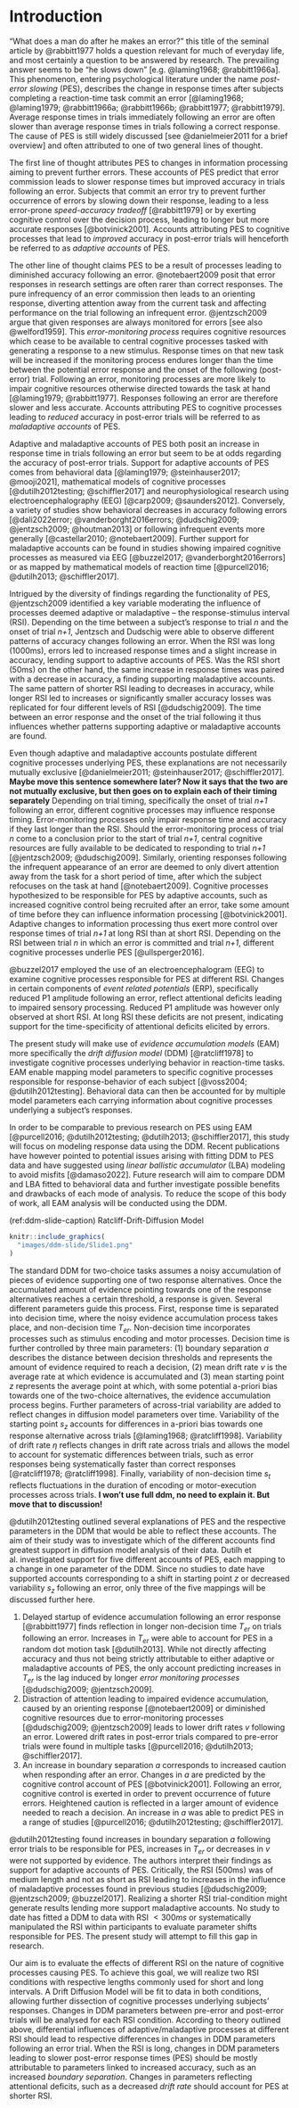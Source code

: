 # Introduction
"What does a man do after he makes an error?" this title of the seminal article by @rabbitt1977 holds a question relevant for much of everyday life, and most certainly a question to be answered by research. The prevailing answer seems to be "he slows down" [e.g. @laming1968; @rabbitt1966a]. This phenomenon, entering psychological literature under the name _post-error slowing_ (PES), describes the change in response times after subjects completing a reaction-time task commit an error [@laming1968; @laming1979; @rabbitt1966a; @rabbitt1966b; @rabbitt1977; @rabbitt1979]. Average response times in trials immediately following an error are often slower than average response times in trials following a correct response. The cause of PES is still widely discussed [see @danielmeier2011 for a brief overview] and often attributed to one of two general lines of thought.

The first line of thought attributes PES to changes in information processing aiming to prevent further errors. These accounts of PES predict that error commission leads to slower response times but improved accuracy in trials following an error. Subjects that commit an error try to prevent further occurrence of errors by slowing down their response, leading to a less error-prone _speed-accuracy tradeoff_ [@rabbitt1979] or by exerting cognitive control over the decision process, leading to longer but more accurate responses [@botvinick2001]. Accounts attributing PES to cognitive processes that lead to _improved_ accuracy in post-error trials will henceforth be referred to as _adaptive accounts_ of PES.

The other line of thought claims PES to be a result of processes leading to diminished accuracy following an error. @notebaert2009 posit that error responses in research settings are often rarer than correct responses. The pure infrequency of an error commission then leads to an orienting response, diverting attention away from the current task and affecting performance on the trial following an infrequent error. @jentzsch2009 argue that given responses are always monitored for errors [see also @welford1959]. This _error-monitoring process_ requires cognitive resources which cease to be available to central cognitive processes tasked with generating a response to a new stimulus. Response times on that new task will be increased if the monitoring process endures longer than the time between the potential error response and the onset of the following (post-error) trial.
<!-- Monitoring processes following erroneous responses require longer evidence accumulation to come to a conclusion, likely because both the executed incorrect and appropriate correct response are represented. This in turn generates conflicting information whose resolution requires longer duration error-monitoring processes [@laming1979; @rabbitt1977]. -->
Following an error, monitoring processes are more likely to impair cognitive resources otherwise directed towards the task at hand [@laming1979; @rabbitt1977]. Responses following an error are therefore slower and less accurate. Accounts attributing PES to cognitive processes leading to _reduced_ accuracy in post-error trials will be referred to as _maladaptive accounts_ of PES.

Adaptive and maladaptive accounts of PES both posit an increase in response time in trials following an error but seem to be at odds regarding the accuracy of post-error trials. Support for adaptive accounts of PES comes from behavioral data [@laming1979; @steinhauser2017; @mooji2021], mathematical models of cognitive processes [@dutilh2012testing; @schiffler2017] and neurophysiological research using electroencephalography (EEG) [@carp2009; @saunders2012]. Conversely, a variety of studies show behavioral decreases in accuracy following errors [@dali2022error; @vanderborght2016errors; @dudschig2009; @jentzsch2009; @houtman2013] or following infrequent events more generally [@castellar2010; @notebaert2009]. Further support for maladaptive accounts can be found in studies showing impaired cognitive processes as measured via EEG [@buzzel2017; @vanderborght2016errors] or as mapped by mathematical models of reaction time [@purcell2016; @dutilh2013; @schiffler2017].
<!-- - false correct feedback leading to faster rt, reflecting cognitive control accounts [@saunders] **leaving this in here, because I grouped him with eeg stuff, which isnt his strongers point. the argument outlined here is true reason** -->
<!-- - impaired sensory processing P1 [@buzzel2017] and N1 [@vanderborght2016errors] -->
<!-- - reduced accuracy following infrequent events  -->
<!-- - reduced accuracy in post-error trials [@dali2022error; @vanderborght2016errors; @dudschig2009; @jentzsch2009; @houtman2013] -->

Intrigued by the diversity of findings regarding the functionality of PES, @jentzsch2009 identified a key variable moderating the influence of processes deemed adaptive or maladaptive -- the response-stimulus interval (RSI). Depending on the time between a subject's response to trial _n_ and the onset of trial _n+1_, Jentzsch and Dudschig were able to observe different patterns of accuracy changes following an error. When the RSI was long (1000ms), errors led to increased response times and a slight increase in accuracy, lending support to adaptive accounts of PES. Was the RSI short (50ms) on the other hand, the same increase in response times was paired with a decrease in accuracy, a finding supporting maladaptive accounts. The same pattern of shorter RSI leading to decreases in accuracy, while longer RSI led to increases or significantly smaller accuracy losses was replicated for four different levels of RSI [@dudschig2009]. The time between an error response and the onset of the trial following it thus influences whether patterns supporting adaptive or maladaptive accounts are found.

Even though adaptive and maladaptive accounts postulate different cognitive processes underlying PES, these explanations are not necessarily mutually exclusive [@danielmeier2011; @steinhauser2017; @schiffler2017]. **Maybe move this sentence somewhere later? Now it says that the two are not mutually exclusive, but then goes on to explain each of their timing separately** Depending on trial timing, specifically the onset of trial _n+1_ following an error, different cognitive processes may influence response timing. Error-monitoring processes only impair response time and accuracy if they last longer than the RSI. Should the error-monitoring process of trial _n_ come to a conclusion prior to the start of trial _n+1_, central cognitive resources are fully available to be dedicated to responding to trial _n+1_ [@jentzsch2009; @dudschig2009]. Similarly, orienting responses following the infrequent appearance of an error are deemed to only divert attention away from the task for a short period of time, after which the subject refocuses on the task at hand [@notebaert2009]. Cognitive processes hypothesized to be responsible for PES by adaptive accounts, such as increased cognitive control being recruited after an error, take some amount of time before they can influence information processing [@botvinick2001]. Adaptive changes to information processing thus exert more control over response times of trial _n+1_ at long RSI than at short RSI. Depending on the RSI between trial _n_ in which an error is committed and trial _n+1_, different cognitive processes underlie PES [@ullsperger2016].

@buzzel2017 employed the use of an electroencephalogram (EEG) to examine cognitive processes responsible for PES at different RSI. Changes in certain components of _event related potentials_ (ERP), specifically reduced P1 amplitude following an error, reflect attentional deficits leading to impaired sensory processing. Reduced P1 amplitude was however only observed at short RSI. At long RSI these deficits are not present, indicating support for the time-specificity of attentional deficits elicited by errors.

<!-- Because my supervisor won't let me use EEG to investigate my hypothesis... -->
The present study will make use of _evidence accumulation models_ (EAM) more specifically the _drift diffusion model_ (DDM) [@ratcliff1978] to investigate cognitive processes underlying behavior in reaction-time tasks. EAM enable mapping model parameters to specific cognitive processes responsible for response-behavior of each subject [@voss2004; @dutilh2012testing].
<!-- Response times and accuracy can be entered into the model jointly, avoiding speed-accuracy tradeoff issues regarding the separate interpretation of reaction time and accuracy [@wagenmakers2007; @wickelgren1977]. -->
Behavioral data can then be accounted for by multiple model parameters each carrying information about cognitive processes underlying a subject's responses. 

In order to be comparable to previous research on PES using EAM [@purcell2016; @dutilh2012testing; @dutilh2013; @schiffler2017], this study will focus on modeling response data using the DDM. Recent publications have however pointed to potential issues arising with fitting DDM to PES data and have suggested using _linear ballistic accumulator_ (LBA) modeling to avoid misfits [@damaso2022]. Future research will aim to compare DDM and LBA fitted to behavioral data and further investigate possible benefits and drawbacks of each mode of analysis. To reduce the scope of this body of work, all EAM analysis will be conducted using the DDM.

(ref:ddm-slide-caption) Ratcliff-Drift-Diffusion Model

```r
knitr::include_graphics(
  "images/ddm-slide/Slide1.png"
)
```

<!-- ![Ratcliff-Drift-Diffusion Model](images/ddm-slide/Slide1.png) -->
<!-- old/basic way of including images -->

The standard DDM for two-choice tasks assumes a noisy accumulation of pieces of evidence supporting one of two response alternatives. Once the accumulated amount of evidence pointing towards one of the response alternatives reaches a certain threshold, a response is given. Several different parameters guide this process. First, response time is separated into decision time, where the noisy evidence accumulation process takes place, and non-decision time _T~er~_. Non-decision time incorporates processes such as stimulus encoding and motor processes. Decision time is further controlled by three main parameters: (1) boundary separation _a_ describes the distance between decision thresholds and represents the amount of evidence required to reach a decision, (2) mean drift rate _v_ is the average rate at which evidence is accumulated and (3) mean starting point _z_ represents the average point at which, with some potential a-priori bias towards one of the two-choice alternatives, the evidence accumulation process begins. Further parameters of across-trial variability are added to reflect changes in diffusion model parameters over time. Variability of the starting point _s~z~_ accounts for differences in a-priori bias towards one response alternative across trials [@laming1968; @ratcliff1998]. Variability of drift rate $\eta$ reflects changes in drift rate across trials and allows the model to account for systematic differences between trials, such as error responses being systematically faster than correct responses [@ratcliff1978; @ratcliff1998]. Finally, variability of non-decision time _s~t~_ reflects fluctuations in the duration of encoding or motor-execution processes across trials. **I won't use full ddm, no need to explain it. But move that to discussion!** 

@dutilh2012testing outlined several explanations of PES and the respective parameters in the DDM that would be able to reflect these accounts. The aim of their study was to investigate which of the different accounts find greatest support in diffusion model analysis of their data. Dutilh et al. investigated support for five different accounts of PES, each mapping to a change in one parameter of the DDM. Since no studies to date have supported accounts corresponding to a shift in starting point _z_ or decreased variability _s~z~_ following an error, only three of the five mappings will be discussed further here.

(1) Delayed startup of evidence accumulation following an error response [@rabbitt1977] finds reflection in longer non-decision time _T~er~_ on trials following an error. Increases in _T~er~_ were able to account for PES in a random dot motion task [@dutilh2013]. While not directly affecting accuracy and thus not being strictly attributable to either adaptive or maladaptive accounts of PES, the only account predicting increases in _T~er~_ is the lag induced by longer _error monitoring processes_ [@dudschig2009; @jentzsch2009].
(2) Distraction of attention leading to impaired evidence accumulation, caused by an orienting response [@notebaert2009] or diminished cognitive resources due to error-monitoring processes [@dudschig2009; @jentzsch2009] leads to lower drift rates _v_ following an error. Lowered drift rates in post-error trials compared to pre-error trials were found in multiple tasks [@purcell2016; @dutilh2013; @schiffler2017].
(3) An increase in boundary separation _a_ corresponds to increased caution when responding after an error. Changes in _a_ are predicted by the cognitive control account of PES [@botvinick2001]. Following an error, cognitive control is exerted in order to prevent occurrence of future errors. Heightened caution is reflected in a larger amount of evidence needed to reach a decision. An increase in _a_ was able to predict PES in a range of studies [@purcell2016; @dutilh2012testing; @schiffler2017]. 

@dutilh2012testing found increases in boundary separation _a_ following error trials to be responsible for PES, increases in _T~er~_ or decreases in _v_ were not supported by evidence. The authors interpret their findings as support for adaptive accounts of PES. Critically, the RSI (500ms) was of medium length and not as short as RSI leading to increases in the influence of maladaptive processes found in previous studies [@dudschig2009; @jentzsch2009; @buzzel2017]. Realizing a shorter RSI trial-condition might generate results lending more support maladaptive accounts. No study to date has fitted a DDM to data with RSI\ $< 300ms$ or systematically manipulated the RSI within participants to evaluate parameter shifts responsible for PES. The present study will attempt to fill this gap in research. 

Our aim is to evaluate the effects of different RSI on the nature of cognitive processes causing PES. To achieve this goal, we will realize two RSI conditions with respective lengths commonly used for short and long intervals. A Drift Diffusion Model will be fit to data in both conditions, allowing further dissection of cognitive processes underlying subjects' responses. Changes in DDM parameters between pre-error and post-error trials will be analysed for each RSI condition. According to theory outlined above, differential influences of adaptive/maladaptive processes at different RSI should lead to respective differences in changes in DDM parameters following an error trial. When the RSI is long, changes in DDM parameters leading to slower post-error response times (PES) should be mostly attributable to parameters linked to increased accuracy, such as an increased _boundary separation_. Changes in parameters reflecting attentional deficits, such as a decreased _drift rate_ should account for PES at shorter RSI. 
<!-- While changes in _T~er~_ are not strictly adaptive or maladaptive in the sense that they influence post-error accuracy, increased non-decision time following error trials should primarily be found at short RSI. **maybe just discuss this later** -->

<!-- OLD OUTLINE - WORKED THROUGH ALL POINTS -->
<!-- - outline that changes in accuracy seem to be the determining factor -->
<!-- - shine light on findings of changes in accuracy following an error -->
<!-- - rsi can account for diverging findings  -->
<!-- - introduce rsi, show the studies -->
<!-- - introduce idea, that multiple cause of pes can be active at same time -->
<!-- - introduce specific idea of processes attributing to rsi are active/influential at different timepoints following error commission -->
<!-- - depending on onset of trial, rt and acc should be influenced in following ways -->
<!-- - introduce ddm as model able to explain cognitive processes/parameters -->

<!-- ## Outline Intro: -->
<!-- - introduce PES CHECK -->
<!-- - introduce adaptive/maladaptive accounts of PES CHECK -->
<!-- - get reader used to thinking about changes in rt and acc after error -->
<!-- - introduce RSI as important variable -->
<!-- - overview past research manipulating rsi -->
<!-- - introduce my plan (rsi mani checked with DDM) -->
<!-- - why is my plan new? -> DDM and manipulation of RSI never combined -->
<!-- - introduce DDM -->
<!-- - introduce past research of ddm -->